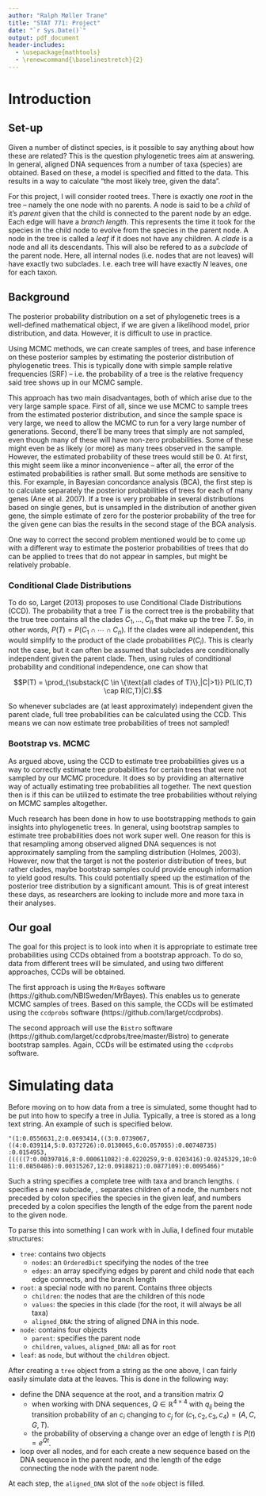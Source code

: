 ```yaml
---
author: "Ralph Møller Trane"
title: "STAT 771: Project"
date: "`r Sys.Date()`"
output: pdf_document
header-includes:
  - \usepackage{mathtools}
  - \renewcommand{\baselinestretch}{2}
---
```


# Introduction

## Set-up

Given a number of distinct species, is it possible to say anything about how these are related? This is the question phylogenetic trees aim at answering. In general, aligned DNA sequences from a number of taxa (species) are obtained. Based on these, a model is specified and fitted to the data. This results in a way to calculate "the most likely tree, given the data".

For this project, I will consider rooted trees. There is exactly one *root* in the tree -- namely the one node with no parents. A node is said to be a *child* of it's *parent* given that the child is connected to the parent node by an edge. Each edge will have a *branch length*. This represents the time it took for the species in the child node to evolve from the species in the parent node. A node in the tree is called a *leaf* if it does not have any children. A *clade* is a node and all its descendants. This will also be refered to as a *subclade* of the parent node. Here, all internal nodes (i.e. nodes that are not leaves) will have exactly two subclades. I.e. each tree will have exactly $N$ leaves, one for each taxon.

## Background

The posterior probability distribution on a set of phylogenetic trees is a well-defined mathematical object, if we are given a likelihood model, prior distribution, and data. However, it is difficult to use in practice.

Using MCMC methods, we can create samples of trees, and base inference on these posterior samples by estimating the posterior distribution of phylogenetic trees. This is typically done with simple sample relative frequencies (SRF) -- i.e. the probability of a tree is the relative frequency said tree shows up in our MCMC sample.

This approach has two main disadvantages, both of which arise due to the very large sample space. First of all, since we use MCMC to sample trees from the estimated posterior distribution, and since the sample space is very large, we need to allow the MCMC to run for a very large number of generations. Second, there'll be many trees that simply are not sampled, even though many of these will have non-zero probabilities. Some of these might even be as likely (or more) as many trees observed in the sample. However, the estimated probability of these trees would still be $0$. At first, this might seem like a minor inconvenience -- after all, the error of the estimated probabilities is rather small. But some methods are sensitive to this. For example, in Bayesian concordance analysis (BCA), the first step is to calculate separately the posterior probabilities of trees for each of many genes (Ane et al. 2007). If a tree is very probable in several distributions based on single genes, but is unsampled in the distribution of another given gene, the simple estimate of zero for the posterior probability of the tree for the given gene can bias the results in the second stage of the BCA analysis.

One way to correct the second problem mentioned would be to come up with a different way to estimate the posterior probabilities of trees that do can be applied to trees that do not appear in samples, but might be relatively probable.

### Conditional Clade Distributions

To do so, Larget (2013) proposes to use Conditional Clade Distributions (CCD). The probability that a tree $T$ is the correct tree is the probability that the true tree contains all the clades $C_1, \ldots, C_n$ that make up the tree $T$. So, in other words, $P(T) = P(C_1 \cap \cdots \cap C_n)$. If the clades were all independent, this would simplify to the product of the clade probabilities $P(C_i)$. This is clearly not the case, but it can often be assumed that subclades are conditionally independent given the parent clade. Then, using rules of conditional probability and conditional independence, one can show that

$$P(T) = \prod_{\substack{C \in \{\text{all clades of T}\},|C|>1}} P(L(C,T) \cap R(C,T)|C).$$

So whenever subclades are (at least approximately) independent given the parent clade, full tree probabilities can be calculated using the CCD. This means we can now estimate tree probabilities of trees not sampled!

### Bootstrap vs. MCMC

As argued above, using the CCD to estimate tree probabilities gives us a way to correctly estimate tree probabilities for certain trees that were not sampled by our MCMC procedure. It does so by providing an alternative way of actually estimating tree probabilities all together. The next question then is if this can be utilized to estimate the tree probabilities without relying on MCMC samples altogether.

Much research has been done in how to use bootstrapping methods to gain insights into phylogenetic trees. In general, using bootstrap samples to estimate tree probabilities does not work super well. One reason for this is that resampling among observed aligned DNA sequences is not approximately sampling from the sampling distribution (Holmes, 2003). However, now that the target is not the posterior distribution of trees, but rather clades, maybe bootstrap samples could provide enough information to yield good results. This could potentially speed up the estimation of the posterior tree distribution by a significant amount. This is of great interest these days, as researchers are looking to include more and more taxa in their analyses.

## Our goal

The goal for this project is to look into when it is appropriate to estimate tree probabilities using CCDs obtained from a bootstrap approach. To do so, data from different trees will be simulated, and using two different approaches, CCDs will be obtained.

The first approach is using the `MrBayes` software (https://github.com/NBISweden/MrBayes). This enables us to generate MCMC samples of trees. Based on this sample, the CCDs will be estimated using the `ccdprobs` software (https://github.com/larget/ccdprobs).

The second approach will use the `Bistro` software (https://github.com/larget/ccdprobs/tree/master/Bistro) to generate bootstrap samples. Again, CCDs will be estimated using the `ccdprobs` software.

# Simulating data

Before moving on to how data from a tree is simulated, some thought had to be put into how to specify a tree in Julia. Typically, a tree is stored as a long text string. An example of such is specified below.

```
"(1:0.0556631,2:0.0693414,((3:0.0739067,((4:0.039114,5:0.0372726):0.0130065,6:0.057055):0.00748735)
:0.0154953,(((((7:0.00397016,8:0.000611082):0.0220259,9:0.0203416):0.0245329,10:0.0530554):0.0427686,
11:0.0850486):0.00315267,12:0.0918821):0.0877109):0.0095466)"
```

Such a string specifies a complete tree with taxa and branch lengths. `(` specifies a new subclade, `,` separates children of a node, the numbers not preceded by colon specifies the species in the given leaf, and numbers preceded by a colon specifies the length of the edge from the parent node to the given node.

To parse this into something I can work with in Julia, I defined four mutable structures:

* `tree`: contains two objects
    * `nodes`: an `OrderedDict` specifying the nodes of the tree
    * `edges`: an array specifying edges by parent and child node that each edge connects, and the branch length
* `root`: a special node with no parent. Contains three objects
    * `children`: the nodes that are the children of this node
    * `values`: the species in this clade (for the root, it will always be all taxa)
    * `aligned_DNA`: the string of aligned DNA in this node.
* `node`: contains four objects
    * `parent`: specifies the parent node
    * `children`, `values`, `aligned_DNA`: all as for `root`
* `leaf`: as `node`, but without the `children` object.

After creating a `tree` object from a string as the one above, I can fairly easily simulate data at the leaves. This is done in the following way:

* define the DNA sequence at the root, and a transition matrix $Q$
    * when working with DNA sequences, $Q \in \mathbb{R}^{4\times 4}$ with $q_{ij}$ being the transition probability of an $c_i$ changing to $c_j$ for $(c_1, c_2, c_3, c_4) = (A,C,G,T)$.
    * the probability of observing a change over an edge of length $t$ is $P(t) = e^{Qt}$.
* loop over all nodes, and for each create a new sequence based on the DNA sequence in the parent node, and the length of the edge connecting the node with the parent node.

At each step, the `aligned_DNA` slot of the `node` object is filled.
